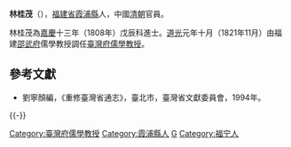 '''林桂茂'''（{{bd|?||?|}}），[[福建省|福建省]][[霞浦縣|霞浦縣]]人，中國[[清朝|清朝]]官員。

林桂茂為[[嘉慶|嘉慶]]十三年（1808年）戊辰科進士。[[道光|道光]]元年十月（1821年11月）由福建[[邵武府|邵武府]]儒學教授調任[[臺灣府儒學教授|臺灣府儒學教授]]。

==參考文獻==
*劉寧顏編，《重修臺灣省通志》，臺北市，臺灣省文獻委員會，1994年。

{{-}}
{{start box}}
{{s-off}}
{{Succession box|[[鄭重|鄭重]]|[[林早春|林早春]]|[[臺灣府|臺灣府]][[臺灣府儒學教授|儒學教授]]|<small>[[道光|道光]]元年十月（1821年11月）上任</small>}}
{{end box}}
{{DEFAULTSORT:Lin林}}
{{嘉慶十三年戊辰科殿試金榜}}
[[Category:臺灣府儒學教授|Category:臺灣府儒學教授]]
[[Category:霞浦縣人|Category:霞浦縣人]]
[[Category:林姓|G]]
[[Category:福宁人|Category:福宁人]]